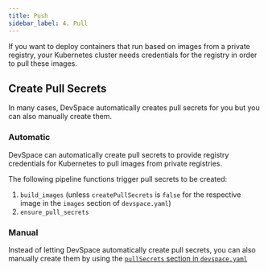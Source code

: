 ```yaml
---
title: Push
sidebar_label: 4. Pull
---
```


If you want to deploy containers that run based on images from a private registry, your Kubernetes cluster needs credentials for the registry in order to pull these images. 


## Create Pull Secrets
In many cases, DevSpace automatically creates pull secrets for you but you can also manually create them.

### Automatic
DevSpace can automatically create pull secrets to provide registry credentials for Kubernetes to pull images from private registries.

The following pipeline functions trigger pull secrets to be created:
1. `build_images` (unless `createPullSecrets` is `false` for the respective image in the `images` section of `devspace.yaml`)
2. `ensure_pull_secrets`

### Manual
Instead of letting DevSpace automatically create pull secrets, you can also manually create them by using the [`pullSecrets` section in `devspace.yaml`](../pullSecrets/README.mdx)
